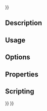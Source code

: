 <languages/>
{{UnfinishedDocu{{#translation:}}}}

{{Docnav
|[[CAM_DressupTag|DressupTag]]
|[[CAM_Fixture|Fixture]]
|[[CAM_Workbench|CAM]]
|IconL=CAM_DressupTag.svg
|IconR=CAM_Fixture.svg
|IconC=Workbench_CAM.svg
}}

{{GuiCommand
|Name=CAM DressupZCorrect
|MenuLocation=CAM → Path Dressup → Z Depth Correction
|Workbenches=[[CAM_Workbench|CAM]]
}}

==Description==

==Usage==

==Options==

==Properties==

==Scripting==


{{Docnav
|[[CAM_DressupTag|DressupTag]]
|[[CAM_Fixture|Fixture]]
|[[CAM_Workbench|CAM]]
|IconL=CAM_DressupTag.svg
|IconR=CAM_Fixture.svg
|IconC=Workbench_CAM.svg
}}

{{CAM_Tools_navi{{#translation:}}}}
{{Userdocnavi{{#translation:}}}}